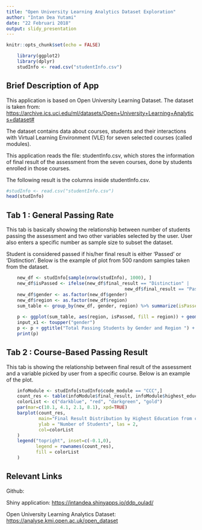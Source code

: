 ---
title: "Open University Learning Analytics Dataset Exploration"
author: "Intan Dea Yutami"
date: "22 Februari 2018"
output: slidy_presentation
---

```{r setup, include=FALSE}
knitr::opts_chunk$set(echo = FALSE)
```

```{r echo = FALSE, message=FALSE}
    library(ggplot2)
    library(dplyr)
    studInfo <- read.csv("studentInfo.csv")
```
## Brief Description of App

This application is based on Open University Learning Dataset. The dataset is taken from:
<https://archive.ics.uci.edu/ml/datasets/Open+University+Learning+Analytics+dataset#>

The dataset contains data about courses, students and their interactions with Virtual Learning Environment (VLE) for seven selected courses (called modules).

This application reads the file: studentInfo.csv, which stores the information of final result of the assessment from the seven courses, done by students enrolled in those courses.

The following result is the columns inside studentInfo.csv.

```{r echo = FALSE}
#studInfo <- read.csv("studentInfo.csv")
head(studInfo)
```

## Tab 1 : General Passing Rate

This tab is basically showing the relationship between number of students passing the assessment and two other variables selected by the user. User also enters a specific number as sample size to subset the dataset.  

Student is considered passed if his/her final result is either 'Passed' or 'Distinction'. Below is the example of plot from 500 random samples taken from the dataset.

```{r echo = FALSE, message = FALSE}

    new_df <- studInfo[sample(nrow(studInfo), 1000), ]
    new_df$isPassed <- ifelse(new_df$final_result == "Distinction" |
                                            new_df$final_result == "Pass", 1, 0)
    new_df$gender <- as.factor(new_df$gender)
    new_df$region <- as.factor(new_df$region)
    sum_table <- group_by(new_df, gender, region) %>% summarize(isPassed = sum(isPassed))
    
    p <- ggplot(sum_table, aes(region, isPassed, fill = region)) + geom_bar(stat = "identity")
    input_x1 <- toupper("gender")
    p <- p + ggtitle("Total Passing Students by Gender and Region ") + facet_grid( . ~ gender) + scale_x_discrete(labels = abbreviate) + theme(axis.text.x = element_text(angle = 90, hjust = 1))  + labs(y = "Total Students Passed", x = "") + guides(fill=guide_legend(title=paste("", input_x1)))
    print(p)
```

## Tab 2 : Course-Based Passing Result

This tab is showing the relationship between final result of the assessment and a variable picked by user from a specific course. Below is an example of the plot.

```{r echo = FALSE, message = FALSE}
    infoModule <- studInfo[studInfo$code_module == "CCC",]
    count_res <- table(infoModule$final_result, infoModule$highest_education)
    colorList <- c("darkblue", "red", "darkgreen", "gold")                                      
    par(mar=c(10.1, 4.1, 2.1, 8.1), xpd=TRUE)
    barplot(count_res, 
            main="Final Result Distribution by Highest Education from course CCC", 
            ylab = "Number of Students", las = 2,
            col=colorList
    )
    legend("topright", inset=c(-0.1,0),
           legend = rownames(count_res),
           fill = colorList
    )
```

## Relevant Links

Github:

Shiny application: <https://intandea.shinyapps.io/ddp_oulad/>

Open University Learning Analytics Dataset: <https://analyse.kmi.open.ac.uk/open_dataset>

